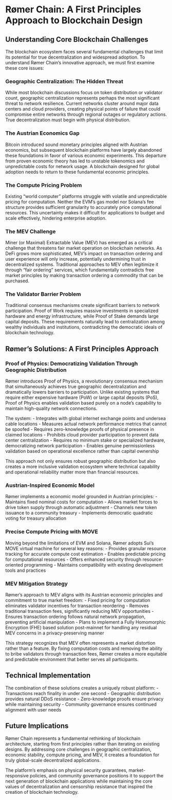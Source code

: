 # Rømer Chain: A First Principles Approach to Blockchain Design

## Understanding Core Blockchain Challenges

The blockchain ecosystem faces several fundamental challenges that limit its potential for true decentralization and widespread adoption. To understand Rømer Chain's innovative approach, we must first examine these core issues:

### Geographic Centralization: The Hidden Threat

While most blockchain discussions focus on token distribution or validator count, geographic centralization represents perhaps the most significant threat to network resilience. Current networks cluster around major data centers and cloud providers, creating physical points of failure that could compromise entire networks through regional outages or regulatory actions. True decentralization must begin with physical distribution.

### The Austrian Economics Gap

Bitcoin introduced sound monetary principles aligned with Austrian economics, but subsequent blockchain platforms have largely abandoned these foundations in favor of various economic experiments. This departure from proven economic theory has led to unstable tokenomics and unpredictable costs for network usage. A blockchain designed for global adoption needs to return to these fundamental economic principles.

### The Compute Pricing Problem

Existing "world computer" platforms struggle with volatile and unpredictable pricing for computation. Neither the EVM's gas model nor Solana's fee structure provides sufficient granularity to accurately price computational resources. This uncertainty makes it difficult for applications to budget and scale effectively, hindering enterprise adoption.

### The MEV Challenge

Miner (or Maximal) Extractable Value (MEV) has emerged as a critical challenge that threatens fair market operation on blockchain networks. As DeFi grows more sophisticated, MEV's impact on transaction ordering and user experience will only increase, potentially undermining trust in decentralized systems. Traditional approaches to MEV often legitimize it through "fair ordering" services, which fundamentally contradicts free market principles by making transaction ordering a commodity that can be purchased.

### The Validator Barrier Problem

Traditional consensus mechanisms create significant barriers to network participation. Proof of Work requires massive investments in specialized hardware and energy infrastructure, while Proof of Stake demands large capital deposits. These requirements naturally lead to centralization among wealthy individuals and institutions, contradicting the democratic ideals of blockchain technology.

## Rømer's Solutions: A First Principles Approach

### Proof of Physics: Democratizing Validation Through Geographic Distribution

Rømer introduces Proof of Physics, a revolutionary consensus mechanism that simultaneously achieves true geographic decentralization and dramatically lowers barriers to participation. Unlike existing systems that require either expensive hardware (PoW) or large capital deposits (PoS), Proof of Physics enables validation based purely on a node's capability to maintain high-quality network connections.

The system:
- Integrates with global internet exchange points and undersea cable locations
- Measures actual network performance metrics that cannot be spoofed
- Requires zero-knowledge proofs of physical presence in claimed locations
- Prohibits cloud provider participation to prevent data center centralization
- Requires no minimum stake or specialized hardware, democratizing network participation
- Enables genuine permissionless validation based on operational excellence rather than capital ownership

This approach not only ensures robust geographic distribution but also creates a more inclusive validation ecosystem where technical capability and operational reliability matter more than financial resources.

### Austrian-Inspired Economic Model

Rømer implements a economic model grounded in Austrian principles:
- Maintains fixed nominal costs for computation
- Allows market forces to drive token supply through automatic adjustment
- Channels new token issuance to a community treasury
- Implements democratic quadratic voting for treasury allocation

### Precise Compute Pricing with MOVE

Moving beyond the limitations of EVM and Solana, Rømer adopts Sui's MOVE virtual machine for several key reasons:
- Provides granular resource tracking for accurate compute cost estimation
- Enables predictable pricing for computational resources
- Offers enhanced security through resource-oriented programming
- Maintains compatibility with existing development tools and practices

### MEV Mitigation Strategy

Rømer's approach to MEV aligns with its Austrian economic principles and commitment to true market freedom:
- Fixed pricing for computation eliminates validator incentives for transaction reordering
- Removes traditional transaction fees, significantly reducing MEV opportunities
- Ensures transaction ordering follows natural network propagation, preventing artificial manipulation
- Plans to implement a Fully Homomorphic Encryption (FHE) based solution post-mainnet for handling any residual MEV concerns in a privacy-preserving manner

This strategy recognizes that MEV often represents a market distortion rather than a feature. By fixing computation costs and removing the ability to bribe validators through transaction fees, Rømer creates a more equitable and predictable environment that better serves all participants.

## Technical Implementation

The combination of these solutions creates a uniquely robust platform:
- Transactions reach finality in under one second
- Geographic distribution provides natural DDoS resistance
- Zero-knowledge proofs ensure privacy while maintaining security
- Community governance ensures continued alignment with user needs

## Future Implications

Rømer Chain represents a fundamental rethinking of blockchain architecture, starting from first principles rather than iterating on existing designs. By addressing core challenges in geographic centralization, economic stability, compute pricing, and MEV, it creates a foundation for truly global-scale decentralized applications.

The platform's emphasis on physical security guarantees, market-responsive policies, and community governance positions it to support the next generation of blockchain applications while maintaining the core values of decentralization and censorship resistance that inspired the creation of blockchain technology.